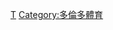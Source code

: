 {{Catnav|頁面分類|...|棒球|棒球隊|美國職棒大聯盟球隊}}
{{Catnav|頁面分類|...|美國棒球|美國職棒大聯盟|美國職棒大聯盟球隊}}

{{catmore}}
{{Commonscat|Toronto Blue Jays}}

[[Category:美國職棒大聯盟球隊|T]]
[[Category:多倫多體育|Category:多倫多體育]]